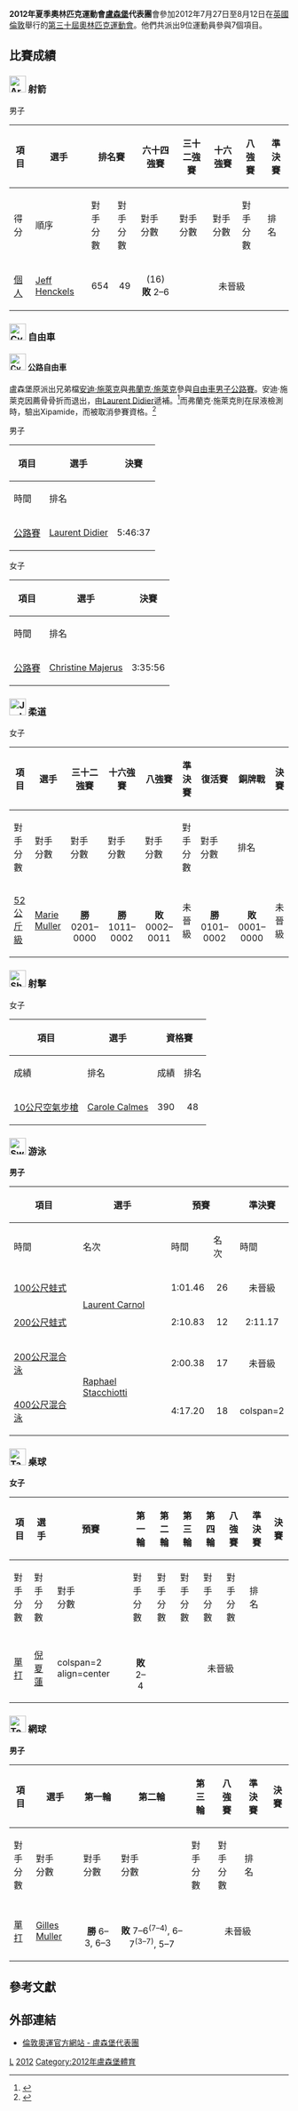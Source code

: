 {{noteTA|G1=Sports}}
{{Infobox Country Olympics
|games= 2012年夏季
|NOC= LUX
|competitors= 9
|sports= 7
|flagbearer= Marie Muller
}}

'''2012年夏季奧林匹克運動會[[盧森堡|盧森堡]]代表團'''會參加2012年7月27日至8月12日在[[英國|英國]][[倫敦|倫敦]]舉行的[[2012年夏季奧林匹克運動會|第三十屆奧林匹克運動會]]。他們共派出9位運動員參與7個項目。

== 比賽成績 ==
=== [[File:Archery_pictogram.svg|30px]] 射箭 ===
{{main|2012年夏季奧林匹克運動會射箭比賽}}

;男子
{| class="wikitable" style="font-size:90%"
|-
!rowspan="2"|項目
!rowspan="2"|選手
!colspan="2"|排名賽
!六十四強賽
!三十二強賽
!十六強賽
!八強賽
!準決賽
!colspan="2"|決賽
|-style="font-size:95%"
!得分
!順序
!對手<br />分數
!對手<br />分數
!對手<br />分數
!對手<br />分數
!對手<br />分數
!對手<br />分數
!排名
|-
|[[2012年夏季奧林匹克運動會射箭比賽－男子個人|個人]]
|[[Jeff_Henckels|Jeff Henckels]]
|align=center|654
|align=center|49
|align=center|{{flagIOCathlete|[[里克·范德文|里克·范德文]]|NED|2012年夏季}} (16)<br>'''敗''' 2–6
|colspan=6 bgcolor=F4C2C2 align=center|未晉級
|}

=== [[File:Cycling_pictogram.svg|30px]] 自由車 ===
{{main|2012年夏季奧林匹克運動會自由車比賽}}

==== [[File:Cycling_(road)_pictogram.svg|30px]] 公路自由車 ====

盧森堡原派出兄弟檔[[安迪·施萊克|安迪·施萊克]]與[[弗蘭克·施萊克|弗蘭克·施萊克]]參與[[2012年夏季奧林匹克運動會自由車比賽－男子公路賽|自由車男子公路賽]]。安迪·施萊克因薦骨骨折而退出，由[[Laurent_Didier|Laurent Didier]]遞補。<ref>{{Cite web |url=http://www.velonation.com/News/ID/12422/Andy-Schleck-officially-withdrawn-from-Luxembourg-Olympic-team.aspx |title=Andy Schleck officially withdrawn from Luxembourg Olympic team （2012年7月17日） |accessdate=2012年8月11日 |archive-date=2020年9月17日 |archive-url=https://web.archive.org/web/20200917213549/http://www.velonation.com/News/ID/12422/Andy-Schleck-officially-withdrawn-from-Luxembourg-Olympic-team.aspx |dead-url=no }}</ref>而弗蘭克·施萊克則在尿液檢測時，驗出Xipamide，而被取消參賽資格。<ref>{{Cite web |url=http://www.wort.lu/en/view/sample-b-results-force-fraenk-out-of-the-olympics-5009733ee4b0afd24275ba23 |title=Sample B results force Fränk out of the Olympics （2012年7月20日） |accessdate=2012年8月11日 |archive-date=2013年7月8日 |archive-url=https://web.archive.org/web/20130708083435/http://www.wort.lu/en/view/sample-b-results-force-fraenk-out-of-the-olympics-5009733ee4b0afd24275ba23 |dead-url=yes }}</ref>

;男子
{|class=wikitable style="font-size:90%"
|-
!rowspan="2"|項目
!rowspan="2"|選手
!colspan="2"|決賽
|-style="font-size:95%"
!時間
!排名
|-align=center
|[[2012年夏季奧林匹克運動會自由車比賽－男子公路賽|公路賽]]
|[[Laurent_Didier|Laurent Didier]]
|align=center|5:46:37
|align=center|64
|}

;女子
{|class=wikitable style="font-size:90%"
|-
!rowspan="2"|項目
!rowspan="2"|選手
!colspan="2"|決賽
|-style="font-size:95%"
!時間
!排名
|-align=center
|[[2012年夏季奧林匹克運動會自由車比賽－女子公路賽|公路賽]]
|[[Christine_Majerus|Christine Majerus]]
|align=center|3:35:56
|align=center|21
|}

=== [[File:Judo_pictogram.svg|30px]] 柔道 ===
{{main|2012年夏季奧林匹克運動會柔道比賽}}

;女子
{| class="wikitable" style="font-size:90%"
|-
!rowspan="2"|項目
!rowspan="2"|選手
!三十二強賽
!十六強賽
!八強賽
!準決賽
!復活賽
!銅牌戰
!colspan="2"|決賽
|-
!對手<br />分數
!對手<br />分數
!對手<br />分數
!對手<br />分數
!對手<br />分數
!對手<br />分數
!對手<br />分數
!排名
|-
|align=left| [[2012年夏季奧林匹克運動會柔道比賽－女子52公斤級|52公斤級]]
|align=left| [[Marie_Muller|Marie Muller]] 
|align=center|{{flagIOCathlete|[[Ana_Carrascosa|Carrascosa]]|ESP|2012年夏季}}<br>'''勝''' 0201–0000
|align=center|{{flagIOCathlete|[[María_García_(judoka)|García]]|DOM|2012年夏季}}<br>'''勝''' 1011–0002
|align=center|{{flagIOCathlete|[[亞妮特·貝爾莫伊|貝爾莫伊]]|CUB|2012年夏季}}<br>'''敗''' 0002–0011
|bgcolor=F4C2C2 align=center|未晉級
|align=center|{{flagIOCathlete|[[Christianne_Legentil|Legentil]]|MRI|2012年夏季}}<br>'''勝''' 0101–0002
|align=center|{{flagIOCathlete|[[罗萨尔芭·福尔奇尼蒂|福尔奇尼蒂]]|ITA|2012年夏季}}<br>'''敗''' 0001–0000
|bgcolor=F4C2C2 align=center|未晉級
|align=center|5
|}

=== [[File:Shooting_pictogram.svg|30px]] 射擊 ===
{{main|2012年夏季奧林匹克運動會射擊比賽}}

;女子
{| class="wikitable" style="font-size:90%"
|-
!rowspan="2"|項目
!rowspan="2"|選手
!colspan="2"|資格賽
!colspan="2"|決賽
|-
!成績
!排名
!成績
!排名
|-
|[[2012年夏季奧林匹克運動會射擊比賽－女子10米空氣步槍|10公尺空氣步槍]]
|[[Carole_Calmes|Carole Calmes]]
|align=center|390
|align=center|48
|colspan=2 bgcolor=F4C2C2 align=center|未晉級
|}

=== [[File:Swimming_pictogram.svg|30px]] 游泳 ===
{{main|2012年夏季奧林匹克運動會游泳比賽}}

'''男子'''
{|class=wikitable style="font-size:90%"
|-
!rowspan="2"|項目
!rowspan="2"|選手
!colspan="2"|預賽
!colspan="2"|準決賽
!colspan="2"|決賽
|-style="font-size:95%"
!時間
!名次
!時間
!名次
!時間
!名次
|-
|[[2012年夏季奧林匹克運動會男子100米蛙泳比賽|100公尺蛙式]]
|rowspan=2|[[Laurent_Carnol|Laurent Carnol]]
|align="center"|1:01.46
|align="center"|26
|colspan=4 bgcolor=F4C2C2 align=center|未晉級
|-
|[[2012年夏季奧林匹克運動會男子200米蛙泳比賽|200公尺蛙式]]
|align="center"|2:10.83
|align="center"|12
|align="center"|2:11.17
|align="center"|15
|colspan=2 bgcolor=F4C2C2 align=center|未晉級
|-
|[[2012年夏季奧林匹克運動會男子200米混合泳比賽|200公尺混合泳]]
|rowspan=2|[[Raphael_Stacchiotti|Raphael Stacchiotti]]
|align="center"|2:00.38
|align="center"|17
|colspan=4 bgcolor=F4C2C2 align=center|未晉級
|-
|[[2012年夏季奧林匹克運動會男子400米混合泳比賽|400公尺混合泳]]
|align="center"|4:17.20
|align="center"|18
|colspan=2 {{n/a}}
|colspan=2 bgcolor=F4C2C2 align=center|未晉級
|}

=== [[File:Table_tennis_pictogram.svg|30px]] 桌球 ===
{{main|2012年夏季奧林匹克運動會桌球比賽}}

'''女子'''
{| class="wikitable" style="font-size:90%"
|-
!rowspan="2"|項目
!rowspan="2"|選手
!預賽
!第一輪
!第二輪
!第三輪
!第四輪
!八強賽
!準決賽
!colspan="2"|決賽
|-
!對手<br />分數
!對手<br />分數
!對手<br />分數
!對手<br />分數
!對手<br />分數
!對手<br />分數
!對手<br />分數
!對手<br />分數
!排名
|-
|align=left| [[2012年夏季奧林匹克運動會乒乓球女子單打比賽|單打]]
|align=left| [[倪夏蓮|倪夏蓮]] 
| colspan=2 align=center {{n/a|輪空}}
| align=center|{{flagIOCathlete|[[邢延華|邢延華]]|USA|2012年夏季}}<br>'''敗''' 2–4
|colspan=6 bgcolor=F4C2C2 align=center|未晉級
|}

=== [[File:Tennis_pictogram.svg|30px]] 網球 ===
{{main|2012年夏季奧林匹克運動會網球比賽}}

'''男子'''
{| class="wikitable" style="font-size:90%"
|-
!rowspan="2"|項目
!rowspan="2"|選手
!第一輪
!第二輪
!第三輪
!八強賽
!準決賽
!colspan="2"|決賽
|-
!對手<br />分數
!對手<br />分數
!對手<br />分數
!對手<br />分數
!對手<br />分數
!對手<br />分數
!排名
|-
|align=left| [[2012年夏季奧林匹克運動會網球比賽－男子單打|單打]]
|align=left| [[Gilles_Muller|Gilles Muller]] 
|align=center|{{flagIOCathlete|[[Adrian_Ungur|Ungur]]|ROU|2012年夏季}}<br/>'''勝''' 6–3, 6–3
|align=center|{{flagIOCathlete|[[丹尼斯·伊斯托明|伊斯托明]]|UZB|2012年夏季}}<br>'''敗''' 7–6<sup>(7–4)</sup>, 6–7<sup>(3–7)</sup>, 5–7
|colspan=5 bgcolor=F4C2C2 align=center|未晉級
|}

== 參考文獻 ==
{{Reflist}}

== 外部連結 ==
* [https://web.archive.org/web/20120825130538/http://www.london2012.com/country/luxembourg/ 倫敦奧運官方網站 - 盧森堡代表團] {{En}}

{{Nations at the 2012 Summer Olympics}}

[[Category:2012年夏季奧林匹克運動會代表團|L]]
[[Category:奧林匹克運動會盧森堡代表團|2012]]
[[Category:2012年盧森堡體育|Category:2012年盧森堡體育]]